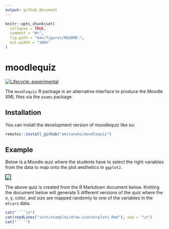 ```yaml
---
output: github_document
---
```


<!-- README.md is generated from README.Rmd. Please edit that file -->


```r
knitr::opts_chunk$set(
  collapse = TRUE,
  comment = "#>",
  fig.path = "man/figures/README-",
  out.width = "100%"
)
```

# moodlequiz

<!-- badges: start -->
[![Lifecycle: experimental](https://img.shields.io/badge/lifecycle-experimental-orange.svg)](https://lifecycle.r-lib.org/articles/stages.html#experimental)
<!-- badges: end -->

The `moodlequiz` R package is an alternative interface to produce the Moodle XML files via the `exams` package. 

## Installation

You can install the development version of moodlequiz like so:

``` r
remotes::install_github("emitanaka/moodlequiz")
```


## Example

Below is a Moodle quiz where the students have to select the right variables from the data to map onto the plot aesthetics in `ggplot2`. 

![](man/quiz-screenshot.png){style="border:1px solid black;"}

The above quiz is created from the R Markdown document below. Knitting the document below will generate 5 different versions of the quiz where the x, y, color, and size are mapped randomly to one of the variables in the `mtcars` data. 

```r
cat("````\n")
cat(readLines("inst/examples/draw-scatterplots.Rmd"), sep = "\n")
cat("````")
```

